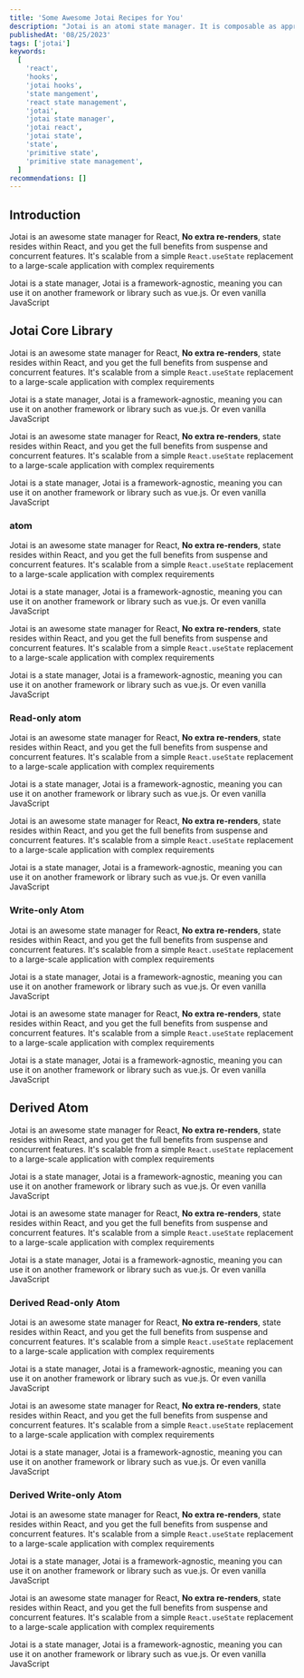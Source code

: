 ```yaml
---
title: 'Some Awesome Jotai Recipes for You'
description: "Jotai is an atomi state manager. It is composable as approach with functional programming. Jotai called 'recipes' to build it's logical flow"
publishedAt: '08/25/2023'
tags: ['jotai']
keywords:
  [
    'react',
    'hooks',
    'jotai hooks',
    'state mangement',
    'react state management',
    'jotai',
    'jotai state manager',
    'jotai react',
    'jotai state',
    'state',
    'primitive state',
    'primitive state management',
  ]
recommendations: []
---
```


## Introduction

Jotai is an awesome state manager for React, **No extra re-renders**, state resides within React, and you get the full benefits from suspense and concurrent features. It's scalable from a simple `React.useState` replacement to a large-scale application with complex requirements

Jotai is a state manager, Jotai is a framework-agnostic, meaning you can use it on another framework or library such as vue.js. Or even vanilla JavaScript

## Jotai Core Library

Jotai is an awesome state manager for React, **No extra re-renders**, state resides within React, and you get the full benefits from suspense and concurrent features. It's scalable from a simple `React.useState` replacement to a large-scale application with complex requirements

Jotai is a state manager, Jotai is a framework-agnostic, meaning you can use it on another framework or library such as vue.js. Or even vanilla JavaScript

Jotai is an awesome state manager for React, **No extra re-renders**, state resides within React, and you get the full benefits from suspense and concurrent features. It's scalable from a simple `React.useState` replacement to a large-scale application with complex requirements

Jotai is a state manager, Jotai is a framework-agnostic, meaning you can use it on another framework or library such as vue.js. Or even vanilla JavaScript

### atom

Jotai is an awesome state manager for React, **No extra re-renders**, state resides within React, and you get the full benefits from suspense and concurrent features. It's scalable from a simple `React.useState` replacement to a large-scale application with complex requirements

Jotai is a state manager, Jotai is a framework-agnostic, meaning you can use it on another framework or library such as vue.js. Or even vanilla JavaScript

Jotai is an awesome state manager for React, **No extra re-renders**, state resides within React, and you get the full benefits from suspense and concurrent features. It's scalable from a simple `React.useState` replacement to a large-scale application with complex requirements

Jotai is a state manager, Jotai is a framework-agnostic, meaning you can use it on another framework or library such as vue.js. Or even vanilla JavaScript

### Read-only atom

Jotai is an awesome state manager for React, **No extra re-renders**, state resides within React, and you get the full benefits from suspense and concurrent features. It's scalable from a simple `React.useState` replacement to a large-scale application with complex requirements

Jotai is a state manager, Jotai is a framework-agnostic, meaning you can use it on another framework or library such as vue.js. Or even vanilla JavaScript

Jotai is an awesome state manager for React, **No extra re-renders**, state resides within React, and you get the full benefits from suspense and concurrent features. It's scalable from a simple `React.useState` replacement to a large-scale application with complex requirements

Jotai is a state manager, Jotai is a framework-agnostic, meaning you can use it on another framework or library such as vue.js. Or even vanilla JavaScript

### Write-only Atom

Jotai is an awesome state manager for React, **No extra re-renders**, state resides within React, and you get the full benefits from suspense and concurrent features. It's scalable from a simple `React.useState` replacement to a large-scale application with complex requirements

Jotai is a state manager, Jotai is a framework-agnostic, meaning you can use it on another framework or library such as vue.js. Or even vanilla JavaScript

Jotai is an awesome state manager for React, **No extra re-renders**, state resides within React, and you get the full benefits from suspense and concurrent features. It's scalable from a simple `React.useState` replacement to a large-scale application with complex requirements

Jotai is a state manager, Jotai is a framework-agnostic, meaning you can use it on another framework or library such as vue.js. Or even vanilla JavaScript

## Derived Atom

Jotai is an awesome state manager for React, **No extra re-renders**, state resides within React, and you get the full benefits from suspense and concurrent features. It's scalable from a simple `React.useState` replacement to a large-scale application with complex requirements

Jotai is a state manager, Jotai is a framework-agnostic, meaning you can use it on another framework or library such as vue.js. Or even vanilla JavaScript

Jotai is an awesome state manager for React, **No extra re-renders**, state resides within React, and you get the full benefits from suspense and concurrent features. It's scalable from a simple `React.useState` replacement to a large-scale application with complex requirements

Jotai is a state manager, Jotai is a framework-agnostic, meaning you can use it on another framework or library such as vue.js. Or even vanilla JavaScript

### Derived Read-only Atom

Jotai is an awesome state manager for React, **No extra re-renders**, state resides within React, and you get the full benefits from suspense and concurrent features. It's scalable from a simple `React.useState` replacement to a large-scale application with complex requirements

Jotai is a state manager, Jotai is a framework-agnostic, meaning you can use it on another framework or library such as vue.js. Or even vanilla JavaScript

Jotai is an awesome state manager for React, **No extra re-renders**, state resides within React, and you get the full benefits from suspense and concurrent features. It's scalable from a simple `React.useState` replacement to a large-scale application with complex requirements

Jotai is a state manager, Jotai is a framework-agnostic, meaning you can use it on another framework or library such as vue.js. Or even vanilla JavaScript

### Derived Write-only Atom

Jotai is an awesome state manager for React, **No extra re-renders**, state resides within React, and you get the full benefits from suspense and concurrent features. It's scalable from a simple `React.useState` replacement to a large-scale application with complex requirements

Jotai is a state manager, Jotai is a framework-agnostic, meaning you can use it on another framework or library such as vue.js. Or even vanilla JavaScript

Jotai is an awesome state manager for React, **No extra re-renders**, state resides within React, and you get the full benefits from suspense and concurrent features. It's scalable from a simple `React.useState` replacement to a large-scale application with complex requirements

Jotai is a state manager, Jotai is a framework-agnostic, meaning you can use it on another framework or library such as vue.js. Or even vanilla JavaScript
